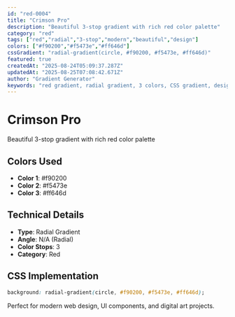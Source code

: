 ```yaml
---
id: "red-0004"
title: "Crimson Pro"
description: "Beautiful 3-stop gradient with rich red color palette"
category: "red"
tags: ["red","radial","3-stop","modern","beautiful","design"]
colors: ["#f90200","#f5473e","#ff646d"]
cssGradient: "radial-gradient(circle, #f90200, #f5473e, #ff646d)"
featured: true
createdAt: "2025-08-24T05:09:37.287Z"
updatedAt: "2025-08-25T07:08:42.671Z"
author: "Gradient Generator"
keywords: "red gradient, radial gradient, 3 colors, CSS gradient, design, #f90200, #f5473e, #ff646d"
---
```


# Crimson Pro

Beautiful 3-stop gradient with rich red color palette

## Colors Used
- **Color 1**: #f90200
- **Color 2**: #f5473e
- **Color 3**: #ff646d

## Technical Details
- **Type**: Radial Gradient
- **Angle**: N/A (Radial)
- **Color Stops**: 3
- **Category**: Red

## CSS Implementation
```css
background: radial-gradient(circle, #f90200, #f5473e, #ff646d);
```

Perfect for modern web design, UI components, and digital art projects.
